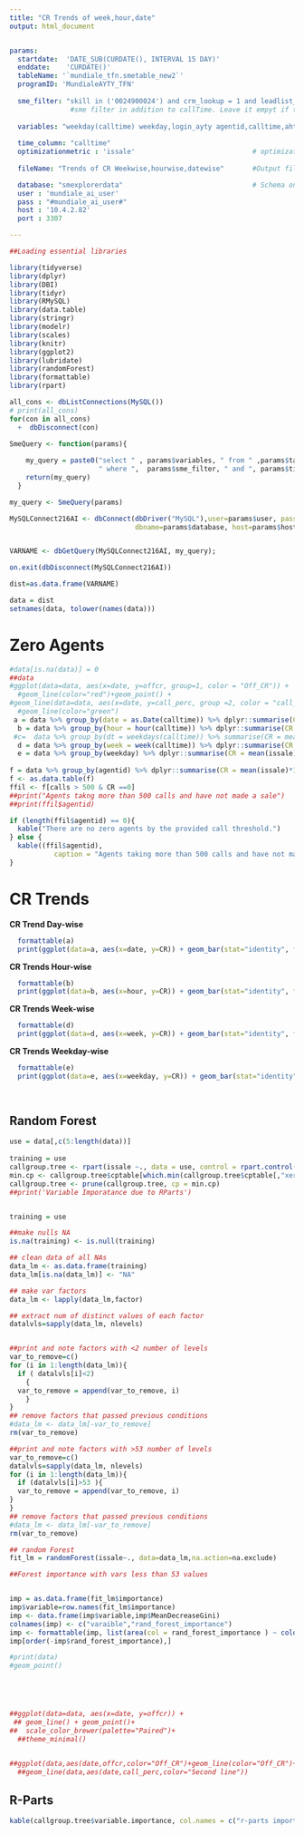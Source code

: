 ---
title: "CR Trends of week,hour,date"
output: html_document


params:
  startdate:  'DATE_SUB(CURDATE(), INTERVAL 15 DAY)'                            ## start date for report, interval can be changed if needed
  enddate:    'CURDATE()'                                                       ## end date
  tableName: '`mundiale_tfn.smetable_new2`'                                     ## SME table name
  programID: 'MundialeAYTY_TFN'                                                 ## programID
  
  sme_filter: "skill in ('0024900024') and crm_lookup = 1 and leadlist_lookup = 1 and c_offer_type_CRM = 'PRE_CTRL' and skill is not null and skill <>                 'NA' and tipo_de_ligacao = 'Preditivo' and nconnects_oth2 <> 'NA' and isrelevant = 1"
               #sme filter in addition to callTime. Leave it empyt if there isn't any
  
  variables: "weekday(calltime) weekday,login_ayty agentid,calltime,aht,on_off,issale,c_tmp_base_5_crm,c_qt_durc_trfd_5_crm, case when                 c_qt_durc_trfd_3_crm in (0,1) then 1 else 0 end qt_3_bin_1, case when c_qt_durc_trfd_3_crm in (1,2) then 1 else c_qt_durc_trfd_3_crm  end qt_3_bin_2, case when  c_tmp_base_3_crm in (2,3) then 2 else 1 end tmp_3_bin, m_filler_ll, case when C_TMP_BASE_CRM between 1 and 250 then 1 else 5 end tmp_bin, case when C_TECNOLOGIA_RESUMO_CRM in ('2G','3G') then 1 else 2 end tech_bin,case when C_QT_DURC_TRFD_crm in (0,1) then 1 else 2 end qt_cust, Case when (C_Age_CRM) <= '38' then 1 when (C_Age_CRM) > '38' then 2 end dark_variable_1, case when M_REGIONAL_LL in ('RJ_ES') then 1 when M_REGIONAL_LL in  ('MG','PR_SC') then 2 when M_REGIONAL_LL in ('CO','SP','N','BA_SE')  then 3 when M_REGIONAL_LL in ('NE','RS') then 4 else 0 end m_regional_ll_bin, case when C_sexo_crm= '-3' then 1 else 0 end sex_b, case when cast(nconnectsrollup_oth3 as signed) <= 20 then cast(nconnectsrollup_oth3 as signed) when cast(nconnectsrollup_oth3 as signed) > 50 then 51 else ceiling(( cast(nconnectsrollup_oth3 as signed)/5)) * 5 end nconnectsrollup_bin,                    case when nconnectsrollup_oth3 between 1 and 10 then 1  else 2 end nc_b, M_FIELD_2_LL, m_oferta_ll "  ##enter variables after issale.
             
  time_column: "calltime" 
  optimizationmetric : 'issale'                             # optimization column in sme. All stat are calculated on this.
  
  fileName: "Trends of CR Weekwise,hourwise,datewise"       #Output file name 

  database: "smexplorerdata"                                # Schema on ai server.
  user : 'mundiale_ai_user'
  pass : "#mundiale_ai_user#"
  host : '10.4.2.82'
  port : 3307

---

<style>
pre {U
  overflow-x: auto;
}

tbody tr:nth-child(odd){
    background-color: #F7FBFF;
  }

pre code {
  word-wrap: normal;
  white-space: pre;
}
</style> 


```{r packages4, include=FALSE , warning=FALSE , message=FALSE}
##Loading essential libraries

library(tidyverse)
library(dplyr)
library(DBI)
library(tidyr)
library(RMySQL)
library(data.table)
library(stringr)
library(modelr)
library(scales)
library(knitr)
library(ggplot2)
library(lubridate)
library(randomForest)
library(formattable)
library(rpart)


```




```{r disconnect connections4, include=FALSE , warning=FALSE , message=FALSE}
all_cons <- dbListConnections(MySQL())
# print(all_cons)
for(con in all_cons)
  +  dbDisconnect(con)
```



```{r SmeQuery4 , include=FALSE , echo=FALSE , warning=FALSE , message=FALSE}

SmeQuery <- function(params){
    
    my_query = paste0("select " , params$variables, " from " ,params$tableName,
                      " where ",  params$sme_filter, " and ", params$time_column, " between " ,params$startdate, " and " , params$enddate)
    return(my_query)
  }
```





```{r get_data4 , include=FALSE, echo=FALSE  , warning=FALSE , message=FALSE}

my_query <- SmeQuery(params)

MySQLConnect216AI <- dbConnect(dbDriver("MySQL"),user=params$user, password=params$pass,
                               dbname=params$database, host=params$host, port = params$port)


VARNAME <- dbGetQuery(MySQLConnect216AI, my_query); 

on.exit(dbDisconnect(MySQLConnect216AI))

dist=as.data.frame(VARNAME)

data = dist
setnames(data, tolower(names(data)))

```

# Zero Agents
``` {r zero_agent, echo=FALSE}

#data[is.na(data)] = 0
##data
#ggplot(data=data, aes(x=date, y=offcr, group=1, color = "Off_CR")) +
  #geom_line(color="red")+geom_point() +
#geom_line(data=data, aes(x=date, y=call_perc, group =2, color = "call_perc")) +
  #geom_line(color="green")
 a = data %>% group_by(date = as.Date(calltime)) %>% dplyr::summarise(CR = mean(issale)*100,calls = n())
  b = data %>% group_by(hour = hour(calltime)) %>% dplyr::summarise(CR = mean(issale)*100,calls = n())
 #c=  data %>% group_by(dt = weekdays(calltime)) %>% summarise(CR = mean(issale),calls = n())
  d = data %>% group_by(week = week(calltime)) %>% dplyr::summarise(CR = mean(issale)*100,calls = n())
  e = data %>% group_by(weekday) %>% dplyr::summarise(CR = mean(issale)*100,calls = n())
  
f = data %>% group_by(agentid) %>% dplyr::summarise(CR = mean(issale)*100,calls = n())
f <- as.data.table(f)
ffil <- f[calls > 500 & CR ==0]
##print("Agents takng more than 500 calls and have not made a sale")
##print(ffil$agentid)

if (length(ffil$agentid) == 0){
  kable("There are no zero agents by the provided call threshold.")
} else {
  kable((ffil$agentid),
           caption = "Agents taking more than 500 calls and have not made a sale")
}
```

# CR Trends
**CR Trend Day-wise**
``` {r cr_trend_day, echo=FALSE ,results='asis'}
  formattable(a)
  print(ggplot(data=a, aes(x=date, y=CR)) + geom_bar(stat="identity", fill="#56B4E9"))
```
  
**CR Trends Hour-wise**  
```{r cr_trend_hour, echo=FALSE ,results='asis'}
  formattable(b)
  print(ggplot(data=b, aes(x=hour, y=CR)) + geom_bar(stat="identity", fill="#E69F00"))
```  
  
**CR Trends Week-wise**
```{r cr_trend_week, echo=FALSE ,results='asis'}
  formattable(d)
  print(ggplot(data=d, aes(x=week, y=CR)) + geom_bar(stat="identity", fill="#999999"))
```
 
**CR Trends Weekday-wise** 
``` {r cr_trend_weekday, echo=FALSE ,results='asis'}
  formattable(e)
  print(ggplot(data=e, aes(x=weekday, y=CR)) + geom_bar(stat="identity", fill="#E69F00"))

 
````

## Random Forest

``` {r rand_for, echo = FALSE}
  
use = data[,c(5:length(data))]
  
training = use
callgroup.tree <- rpart(issale ~., data = use, control = rpart.control(minbucket = 500, cp = 0), method = "anova")
min.cp <- callgroup.tree$cptable[which.min(callgroup.tree$cptable[,"xerror"]), "CP"]
callgroup.tree <- prune(callgroup.tree, cp = min.cp)
##print('Variable Imporatance due to RParts')


training = use

##make nulls NA
is.na(training) <- is.null(training)

## clean data of all NAs
data_lm <- as.data.frame(training)
data_lm[is.na(data_lm)] <- "NA"

## make var factors
data_lm <- lapply(data_lm,factor)

## extract num of distinct values of each factor
datalvls=sapply(data_lm, nlevels)


##print and note factors with <2 number of levels
var_to_remove=c()
for (i in 1:length(data_lm)){ 
  if ( datalvls[i]<2)
    {
  var_to_remove = append(var_to_remove, i)
    }
}
## remove factors that passed previous conditions
#data_lm <- data_lm[-var_to_remove]
rm(var_to_remove)

##print and note factors with >53 number of levels
var_to_remove=c()
datalvls=sapply(data_lm, nlevels)
for (i in 1:length(data_lm)){ 
  if (datalvls[i]>53 ){
  var_to_remove = append(var_to_remove, i)
}
}
## remove factors that passed previous conditions
#data_lm <- data_lm[-var_to_remove]
rm(var_to_remove)

## random Forest
fit_lm = randomForest(issale~., data=data_lm,na.action=na.exclude)

##Forest importance with vars less than 53 values


imp = as.data.frame(fit_lm$importance)
imp$variable=row.names(fit_lm$importance)
imp <- data.frame(imp$variable,imp$MeanDecreaseGini)
colnames(imp) <- c("varaible","rand_forest_importance")
imp <- formattable(imp, list(area(col = rand_forest_importance ) ~ color_tile("transparent", "pink")))
imp[order(-imp$rand_forest_importance),]

#print(data)
#geom_point()





##ggplot(data=data, aes(x=date, y=offcr)) +
 ## geom_line() + geom_point()+
##  scale_color_brewer(palette="Paired")+
  ##theme_minimal() 


##ggplot(data,aes(date,offcr,color="Off_CR")+geom_line(color="Off_CR")+
  ##geom_line(data,aes(date,call_perc,color="Second line"))
```

## R-Parts

``` {r rpart, echo = FALSE}

kable(callgroup.tree$variable.importance, col.names = c("r-parts importance"))

```